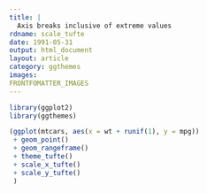 ```yaml
---
title: |
  Axis breaks inclusive of extreme values
rdname: scale_tufte
date: 1991-05-31
output: html_document
layout: article
category: ggthemes
images:
FRONTFOMATTER_IMAGES
---
```


```r
library(ggplot2)
library(ggthemes)
```

```r
(ggplot(mtcars, aes(x = wt + runif(1), y = mpg))
 + geom_point()
 + geom_rangeframe()
 + theme_tufte()
 + scale_x_tufte()
 + scale_y_tufte()
 )



```